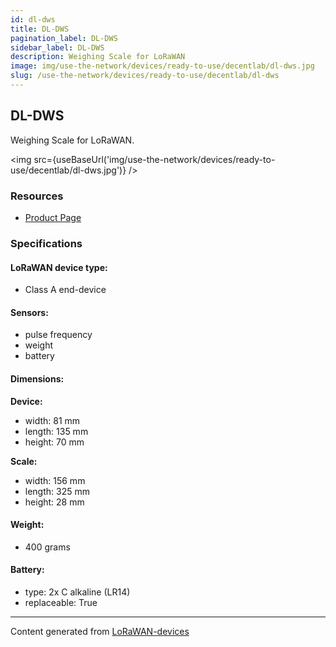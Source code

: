 ```yaml
---
id: dl-dws
title: DL-DWS
pagination_label: DL-DWS
sidebar_label: DL-DWS
description: Weighing Scale for LoRaWAN
image: img/use-the-network/devices/ready-to-use/decentlab/dl-dws.jpg
slug: /use-the-network/devices/ready-to-use/decentlab/dl-dws
---
```



## DL-DWS

Weighing Scale for LoRaWAN.

<img src={useBaseUrl('img/use-the-network/devices/ready-to-use/decentlab/dl-dws.jpg')} />

### Resources

- [Product Page](https://www.decentlab.com/products/weighing-scale-for-lorawan)

### Specifications

#### LoRaWAN device type:

- Class A end-device

#### Sensors:

- pulse frequency
- weight
- battery

#### Dimensions:


**Device:**

- width: 81 mm
- length: 135 mm
- height: 70 mm


**Scale:**

- width: 156 mm
- length: 325 mm
- height: 28 mm

#### Weight:

- 400 grams

#### Battery:

- type: 2x C alkaline (LR14)
- replaceable: True

---

Content generated from [LoRaWAN-devices](https://github.com/TheThingsNetwork/lorawan-devices)

